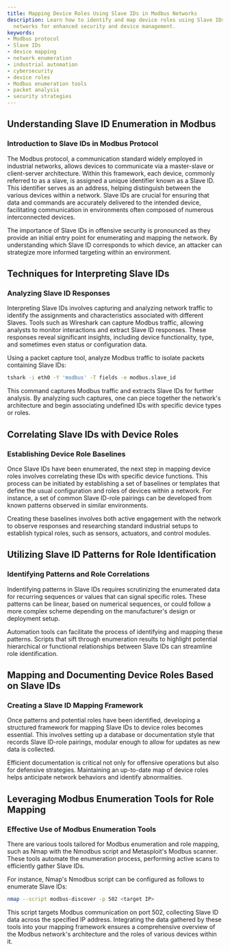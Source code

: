 ```yaml
---
title: Mapping Device Roles Using Slave IDs in Modbus Networks
description: Learn how to identify and map device roles using Slave IDs in Modbus
  networks for enhanced security and device management.
keywords:
- Modbus protocol
- Slave IDs
- device mapping
- network enumeration
- industrial automation
- cybersecurity
- device roles
- Modbus enumeration tools
- packet analysis
- security strategies
---
```


## Understanding Slave ID Enumeration in Modbus

### Introduction to Slave IDs in Modbus Protocol

The Modbus protocol, a communication standard widely employed in industrial networks, allows devices to communicate via a master-slave or client-server architecture. Within this framework, each device, commonly referred to as a slave, is assigned a unique identifier known as a Slave ID. This identifier serves as an address, helping distinguish between the various devices within a network. Slave IDs are crucial for ensuring that data and commands are accurately delivered to the intended device, facilitating communication in environments often composed of numerous interconnected devices.

The importance of Slave IDs in offensive security is pronounced as they provide an initial entry point for enumerating and mapping the network. By understanding which Slave ID corresponds to which device, an attacker can strategize more informed targeting within an environment.

## Techniques for Interpreting Slave IDs

### Analyzing Slave ID Responses

Interpreting Slave IDs involves capturing and analyzing network traffic to identify the assignments and characteristics associated with different Slaves. Tools such as Wireshark can capture Modbus traffic, allowing analysts to monitor interactions and extract Slave ID responses. These responses reveal significant insights, including device functionality, type, and sometimes even status or configuration data.

Using a packet capture tool, analyze Modbus traffic to isolate packets containing Slave IDs:

```bash
tshark -i eth0 -Y 'modbus' -T fields -e modbus.slave_id
```

This command captures Modbus traffic and extracts Slave IDs for further analysis. By analyzing such captures, one can piece together the network's architecture and begin associating undefined IDs with specific device types or roles.

## Correlating Slave IDs with Device Roles

### Establishing Device Role Baselines

Once Slave IDs have been enumerated, the next step in mapping device roles involves correlating these IDs with specific device functions. This process can be initiated by establishing a set of baselines or templates that define the usual configuration and roles of devices within a network. For instance, a set of common Slave ID-role pairings can be developed from known patterns observed in similar environments.

Creating these baselines involves both active engagement with the network to observe responses and researching standard industrial setups to establish typical roles, such as sensors, actuators, and control modules.

## Utilizing Slave ID Patterns for Role Identification

### Identifying Patterns and Role Correlations

Indentifying patterns in Slave IDs requires scrutinizing the enumerated data for recurring sequences or values that can signal specific roles. These patterns can be linear, based on numerical sequences, or could follow a more complex scheme depending on the manufacturer's design or deployment setup.

Automation tools can facilitate the process of identifying and mapping these patterns. Scripts that sift through enumeration results to highlight potential hierarchical or functional relationships between Slave IDs can streamline role identification.

## Mapping and Documenting Device Roles Based on Slave IDs

### Creating a Slave ID Mapping Framework

Once patterns and potential roles have been identified, developing a structured framework for mapping Slave IDs to device roles becomes essential. This involves setting up a database or documentation style that records Slave ID-role pairings, modular enough to allow for updates as new data is collected.

Efficient documentation is critical not only for offensive operations but also for defensive strategies. Maintaining an up-to-date map of device roles helps anticipate network behaviors and identify abnormalities.

## Leveraging Modbus Enumeration Tools for Role Mapping

### Effective Use of Modbus Enumeration Tools

There are various tools tailored for Modbus enumeration and role mapping, such as Nmap with the Nmodbus script and Metasploit's Modbus scanner. These tools automate the enumeration process, performing active scans to efficiently gather Slave IDs.

For instance, Nmap's Nmodbus script can be configured as follows to enumerate Slave IDs:

```bash
nmap --script modbus-discover -p 502 <target IP>
```

This script targets Modbus communication on port 502, collecting Slave ID data across the specified IP address. Integrating the data gathered by these tools into your mapping framework ensures a comprehensive overview of the Modbus network's architecture and the roles of various devices within it.